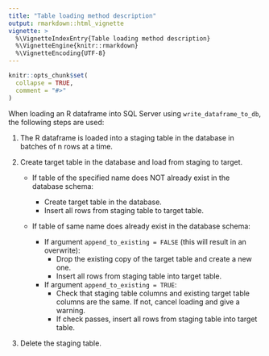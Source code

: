 ```yaml
---
title: "Table loading method description"
output: rmarkdown::html_vignette
vignette: >
  %\VignetteIndexEntry{Table loading method description}
  %\VignetteEngine{knitr::rmarkdown}
  %\VignetteEncoding{UTF-8}
---
```


```r
knitr::opts_chunk$set(
  collapse = TRUE,
  comment = "#>"
)
```

When loading an R dataframe into SQL Server using `write_dataframe_to_db`, the following steps are used:

1. The R dataframe is loaded into a staging table in the database in batches of n rows at a time.

2. Create target table in the database and load from staging to target.
   
   - If table of the specified name does NOT already exist in the database schema:  
      - Create target table in the database.  
      - Insert all rows from staging table to target table.

   - If table of same name does already exist in the database schema:
   
     - If argument `append_to_existing = FALSE` (this will result in an overwrite):  
        - Drop the existing copy of the target table and create a new one.
        - Insert all rows from staging table into target table.  

     - If argument `append_to_existing = TRUE`:  
        - Check that staging table columns and existing target table columns are the same. If not, cancel loading and give a warning.  
        - If check passes, insert all rows from staging table into target table.  

4. Delete the staging table.
